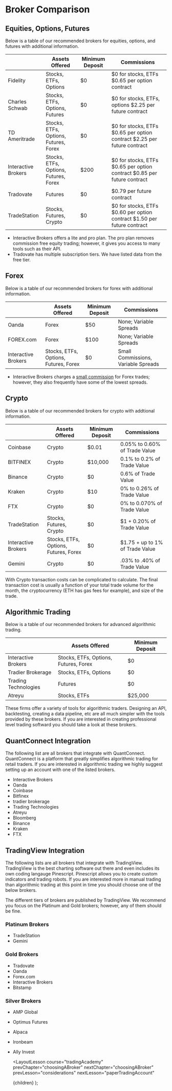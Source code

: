 
# Broker Comparison

## Equities, Options, Futures

Below is a table of our recommended brokers for equities, options, and futures with additional information.

|                     | Assets Offered                        | Minimum Deposit | Commissions                                                             |
| ------------------- | ------------------------------------- | --------------- | ----------------------------------------------------------------------- |
| Fidelity            | Stocks, ETFs, Options                 | $0              | $0 for stocks, ETFs $0.65 per option contract                           |
| Charles Schwab      | Stocks, ETFs, Options, Futures        | $0              | $0 for stocks, ETFs, options $2.25 per future contract                  |
| TD Ameritrade       | Stocks, ETFs, Options, Futures, Forex | $0              | $0 for stocks, ETFs $0.65 per option contract $2.25 per future contract |
| Interactive Brokers | Stocks, ETFs, Options, Futures, Forex | $200            | $0 for stocks, ETFs $0.65 per option contract $0.85 per future contract |
| Tradovate           | Futures                               | $0              | $0.79 per future contract                                               |
| TradeStation        | Stocks, Futures, Crypto               | $0              | $0 for stocks, ETFs $0.60 per option contract $1.50 per future contract |

- Interactive Brokers offers a lite and pro plan. The pro plan removes commission free equity trading; however, it gives you
  access to many tools such as their API.
- Tradovate has multiple subscription tiers. We have listed data from the free tier.

## Forex

Below is a table of our recommended brokers for forex with additional information.

|                     | Assets Offered                        | Minimum Deposit | Commissions                         |
| ------------------- | ------------------------------------- | --------------- | ----------------------------------- |
| Oanda               | Forex                                 | $50             | None; Variable Spreads              |
| FOREX.com           | Forex                                 | $100            | None; Variable Spreads              |
| Interactive Brokers | Stocks, ETFs, Options, Futures, Forex | $0              | Small Commissions, Variable Spreads |

- Interactive Brokers charges a [small commission](https://www.interactivebrokers.com/en/pricing/commissions-spot-currencies.php)
  for Forex trades; however, they also frequently have some of the lowest spreads.

## Crypto

Below is a table of our recommended brokers for crypto with addtional information.

|                     | Assets Offered                        | Minimum Deposit | Commissions                     |
| ------------------- | ------------------------------------- | --------------- | ------------------------------- |
| Coinbase            | Crypto                                | $0.01           | 0.05% to 0.60% of Trade Value   |
| BITFINEX            | Crypto                                | $10,000         | 0.1% to 0.2% of Trade Value     |
| Binance             | Crypto                                | $0              | 0.6% of Trade Value             |
| Kraken              | Crypto                                | $10             | 0% to 0.26% of Trade Value      |
| FTX                 | Crypto                                | $0              | 0% to 0.070% of Trade Value     |
| TradeStation        | Stocks, Futures, Crypto               | $0              | $1 + 0.20% of Trade Value       |
| Interactive Brokers | Stocks, ETFs, Options, Futures, Forex | $0              | $1.75 + up to 1% of Trade Value |
| Gemini              | Crypto                                | $0              | .03% to .40% of Trade Value     |

With Crypto transaction costs can be complicated to calculate. The final transaction cost is usually a function of your total
trade volume for the month, the cryptocurrency (ETH has gas fees for example), and size of the trade.

## Algorithmic Trading

Below is a table of our recommended brokers for advanced algorithmic trading.

|                      | Assets Offered                        | Minimum Deposit |
| -------------------- | ------------------------------------- | --------------- |
| Interactive Brokers  | Stocks, ETFs, Options, Futures, Forex | $0              |
| Tradier Brokerage    | Stocks, ETFs, Options                 | $0              |
| Trading Technologies | Futures                               | $0              |
| Atreyu               | Stocks, ETFs                          | $25,000         |

These firms offer a variety of tools for algorithmic traders. Designing an API, backtesting, creating a data pipeline, etc are
all much simpler with the tools provided by these brokers. If you are interested in creating professional level trading
softward you should take a look at these brokers.

## QuantConnect Integration

The following list are all brokers that integrate with QuantConnect. QuantConnect is a platform that greatly simplifies algorithmic
trading for retail traders. If you are interested in algorithmic trading we highly suggest setting up an account with one of the
listed brokers.

- Interactive Brokers
- Oanda
- Coinbase
- Bitfinex
- tradier brokerage
- Trading Technologies
- Atreyu
- Bloomberg
- Binance
- Kraken
- FTX

## TradingView Integration

The following lists are all brokers that integrate with TradingView. TradingView is the best charting software out there and even
includes its own coding langauge Pinescript. Pinescript allows you to create custom indicators and trading robots. If you are
interested more in manual trading than algorithmic trading at this point in time you should choose one of the below brokers.

The different tiers of brokers are published by TradingView. We recommend you focus on the Platinum and Gold brokers; however,
any of them should be fine.

### Platinum Brokers

- TradeStation
- Gemini

### Gold Brokers

- Tradovate
- Oanda
- Forex.com
- Interactive Brokers
- Bitstamp

### Silver Brokers

- AMP Global
- Optimus Futures
- Alpaca
- Ironbeam
- Ally Invest

  <LayoutLesson
    course="tradingAcademy"
    prevChapter="choosingABroker"
    nextChapter="choosingABroker"
    prevLesson="considerations"
    nextLesson="paperTradingAccount"
  >
    {children}
  </LayoutLesson>
);

